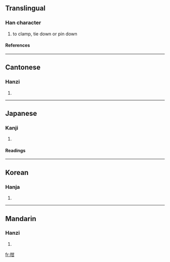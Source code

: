 ==Translingual==
===Han character===
{{Han char|rn=64|rad=手|as=05|sn=8|four=5407<sub>0</sub>|canj=手廿一 (QTM)}}
# to clamp, tie down or pin down
====References====
{{Han ref|kx=0425.110|dkj=11956|dj=0773.160|hdz=31848.030|uh=62D1|ud=25297|bh=CCB5|bd=52405}}
----
==Cantonese==
===Hanzi===
{{yue-hanzi|jyut=|y=kim4}}
# {{defn|Cantonese}}
----
==Japanese==
===Kanji===
{{ja-kanji|grade=|rs=手05}}
# {{defn|Japanese}} 
====Readings====
{{ja-readings|on=[[かん]] (kan), [[けん]] (ken)|kun=[[はさむ]] (hasamu), [[つぐむ]] (tsugumu)}}
----
==Korean==
===Hanja===
{{ko-hanja|hangeul=겸|eumhun=|rv=gyeom|mr=kyŏm|y=keym}}
# {{defn|Korean}}
----
==Mandarin==
===Hanzi===
{{cmn-hanzi|pin=[[qián]] (qian2)|wg=ch'ien<sup>2</sup>}}
# {{defn|Mandarin}}

[[fr:拑]]